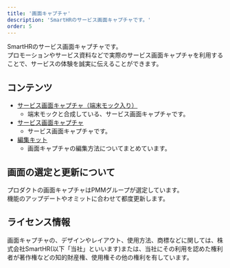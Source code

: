 ```yaml
---
title: '画面キャプチャ'
description: 'SmartHRのサービス画面キャプチャです。'
order: 5
---
```


SmartHRのサービス画面キャプチャです。  
プロモーションやサービス資料などで実際のサービス画面キャプチャを利用することで、サービスの体験を誠実に伝えることができます。

## コンテンツ

-  [サービス画面キャプチャ（端末モック入り）](./service-capture-in-mock/)
    - 端末モックと合成している、サービス画面キャプチャです。
- [サービス画面キャプチャ](./service-capture/)
    - サービス画面キャプチャです。
- [編集キット](./kit/)
    - 画面キャプチャの編集方法についてまとめています。

## 画面の選定と更新について

プロダクトの画面キャプチャはPMMグループが選定しています。  
機能のアップデートやオミットに合わせて都度更新します。


## ライセンス情報

画面キャプチャの、デザインやレイアウト、使用方法、商標などに関しては、株式会社SmartHR(以下「当社」といいます)または、当社にその利用を認めた権利者が著作権などの知的財産権、使用権その他の権利を有しています。
